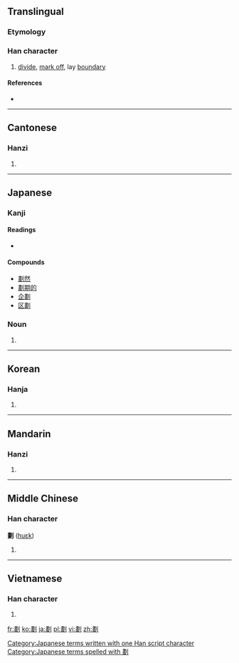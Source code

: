 {{also|划}}
==Translingual==

===Etymology===
{{Han compound|畫|刀|c1=p|c2=s|t2=knife|ls=psc}}

===Han character===
{{Han char|rn=18|rad=刀|as=12|sn=14|four=5210<sub>0</sub>|canj=中一中弓 (LMLN)|ids=⿰[[畫]][[刂]]}}

# [[divide]], [[mark off]], lay [[boundary]]

====References====
* {{Han ref|kx=0144.100|dkj=02193|dj=0325.060|hdz=10356.080|uh=5283|ud=21123|bh=B9BA|bd=47546}}

----

==Cantonese==

===Hanzi===
{{yue-hanzi|jyut=[[waak6]]|y=waak6|sim=划}}

# {{defn|lang=yue|sort=刀12}}

----

==Japanese==

===Kanji===
{{ja-kanji|grade=|rs=刀12}}

====Readings====
* {{ja-readings|on=[[かく]] (kaku)|kun=[[わかつ]] (wakatsu)}}

====Compounds====
* [[劃然]]
* [[劃期的]]
* [[企劃]]
* [[区劃]]

===Noun===
{{ja-noun|k|hira=かく|rom=kaku}} 

# {{alternative form of|画|lang=ja}}

[[Category:Japanese terms written with one Han script character]]
[[Category:Japanese terms spelled with 劃]]

----

==Korean==

===Hanja===
{{ko-hanja|hangeul=획|rv=hoek|mr=hoek|y=hoyk}}

# {{defn|lang=ko|sort=刀12}}

----

==Mandarin==

===Hanzi===
{{cmn-hanzi|sim=划|pin=[[huà]] ([[hua4]])|wg=hua<sup>4</sup>}}

# {{defn|lang=cmn|sort=刀12}}

----

==Middle Chinese==

===Han character===
'''劃''' ([[huɛk]])

# {{defn|lang=zhx-mid|sort=刀12}}

----

==Vietnamese==

===Han character===
{{vi-hantu|[[vạch]], [[hoạch]], [[đạch]], [[gạch]], [[hoa]]|rs=刀12}}

# {{defn|lang=vi|sort=刀12}}

[[fr:劃]]
[[ko:劃]]
[[ja:劃]]
[[pl:劃]]
[[vi:劃]]
[[zh:劃]]